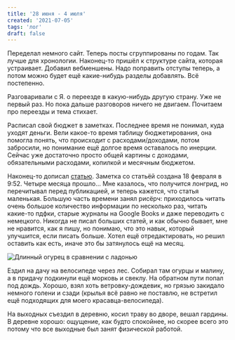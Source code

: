 ```yaml
---
title: '28 июня - 4 июля'
created: '2021-07-05'
tags: 'лог'
draft: false
---
```


Переделал немного сайт. Теперь посты сгруппированы по годам. Так лучше для хронологии. Наконец-то пришёл к структуре сайта, которая устраивает. Добавил вебменшены. Надо поправить отступы теперь, а потом можно будет ещё какие-нибудь разделы добавлять. Всё постепенно.

Разговаривали с Я. о переезде в какую-нибудь другую страну. Уже не первый раз. Но пока дальше разговоров ничего не двигаем. Почитаем про переезды и тема стихает.

Расписал свой бюджет в заметках. Последнее время не понимал, куда уходят деньги. Вели какое-то время таблицу бюджетирования, она помогла понять, что происходит с расходами/доходами, потом забросили, но понимание ещё долгое время оставалось по инерции. Сейчас уже достаточно просто общей картины с доходами, обязательными расходами, копилкой и месячным бюджетом.

Наконец-то дописал [статью](/posts/2021/personal-knowledge). Заметка со статьёй создана 18 февраля в 9:52. Четыре месяца прошло... Мне казалось, что получится лонгрид, но перечитывал перед публикацией, и теперь кажется, что статья маленькая. Большую часть времени занял рисёрч: приходилось читать очень большое количество информации по несколько раз, читать какие-то пдфки, старые журналы на Google Books и даже переводить с немецкого. Никогда не писал больших статей, и как обычно бывает, мне не нравится, как я пишу, но понимаю, что это навык, который улучшится, если писать больше. Хотел ещё отредактировать, но решил оставить как есть, иначе это бы затянулось ещё на месяц.

![Длинный огурец в сравнении с ладонью](/img/IMG_20210701_194757.jpg)

Ездил на дачу на велосипеде через лес. Собирал там огурцы и малину, а в придачу подкинули ещё морковь и свеклу. На обратном пути попал под дождь. Хорошо, взял хоть ветровку-дождевик, но грязью закидало немного голени и сзади (крылья всё равно не поставлю, не встретил ещё подходящих для моего красавца-велосипеда).

На выходных съездил в деревню, косил траву во дворе, вешал гардины. В деревне хорошо: ощущение, как будто спокойнее, но скорее всего это потому что все выходные был занят физической работой.

